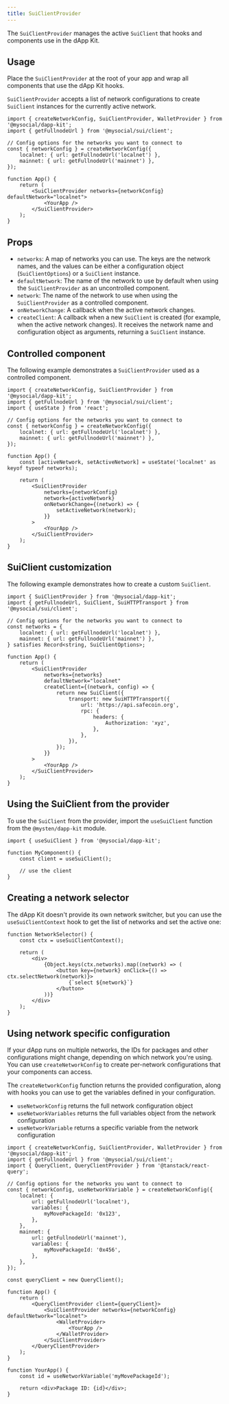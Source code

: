 ```yaml
---
title: SuiClientProvider
---
```


The `SuiClientProvider` manages the active `SuiClient` that hooks and components use in the dApp
Kit.

## Usage

Place the `SuiClientProvider` at the root of your app and wrap all components that use the dApp Kit
hooks.

`SuiClientProvider` accepts a list of network configurations to create `SuiClient` instances for the
currently active network.

```tsx
import { createNetworkConfig, SuiClientProvider, WalletProvider } from '@mysocial/dapp-kit';
import { getFullnodeUrl } from '@mysocial/sui/client';

// Config options for the networks you want to connect to
const { networkConfig } = createNetworkConfig({
	localnet: { url: getFullnodeUrl('localnet') },
	mainnet: { url: getFullnodeUrl('mainnet') },
});

function App() {
	return (
		<SuiClientProvider networks={networkConfig} defaultNetwork="localnet">
			<YourApp />
		</SuiClientProvider>
	);
}
```

## Props

- `networks`: A map of networks you can use. The keys are the network names, and the values can be
  either a configuration object (`SuiClientOptions`) or a `SuiClient` instance.
- `defaultNetwork`: The name of the network to use by default when using the `SuiClientProvider` as
  an uncontrolled component.
- `network`: The name of the network to use when using the `SuiClientProvider` as a controlled
  component.
- `onNetworkChange`: A callback when the active network changes.
- `createClient`: A callback when a new `SuiClient` is created (for example, when the active network
  changes). It receives the network name and configuration object as arguments, returning a
  `SuiClient` instance.

## Controlled component

The following example demonstrates a `SuiClientProvider` used as a controlled component.

```tsx
import { createNetworkConfig, SuiClientProvider } from '@mysocial/dapp-kit';
import { getFullnodeUrl } from '@mysocial/sui/client';
import { useState } from 'react';

// Config options for the networks you want to connect to
const { networkConfig } = createNetworkConfig({
	localnet: { url: getFullnodeUrl('localnet') },
	mainnet: { url: getFullnodeUrl('mainnet') },
});

function App() {
	const [activeNetwork, setActiveNetwork] = useState('localnet' as keyof typeof networks);

	return (
		<SuiClientProvider
			networks={networkConfig}
			network={activeNetwork}
			onNetworkChange={(network) => {
				setActiveNetwork(network);
			}}
		>
			<YourApp />
		</SuiClientProvider>
	);
}
```

## SuiClient customization

The following example demonstrates how to create a custom `SuiClient`.

```tsx
import { SuiClientProvider } from '@mysocial/dapp-kit';
import { getFullnodeUrl, SuiClient, SuiHTTPTransport } from '@mysocial/sui/client';

// Config options for the networks you want to connect to
const networks = {
	localnet: { url: getFullnodeUrl('localnet') },
	mainnet: { url: getFullnodeUrl('mainnet') },
} satisfies Record<string, SuiClientOptions>;

function App() {
	return (
		<SuiClientProvider
			networks={networks}
			defaultNetwork="localnet"
			createClient={(network, config) => {
				return new SuiClient({
					transport: new SuiHTTPTransport({
						url: 'https://api.safecoin.org',
						rpc: {
							headers: {
								Authorization: 'xyz',
							},
						},
					}),
				});
			}}
		>
			<YourApp />
		</SuiClientProvider>
	);
}
```

## Using the SuiClient from the provider

To use the `SuiClient` from the provider, import the `useSuiClient` function from the
`@mysten/dapp-kit` module.

```tsx
import { useSuiClient } from '@mysocial/dapp-kit';

function MyComponent() {
	const client = useSuiClient();

	// use the client
}
```

## Creating a network selector

The dApp Kit doesn't provide its own network switcher, but you can use the `useSuiClientContext`
hook to get the list of networks and set the active one:

```tsx
function NetworkSelector() {
	const ctx = useSuiClientContext();

	return (
		<div>
			{Object.keys(ctx.networks).map((network) => (
				<button key={network} onClick={() => ctx.selectNetwork(network)}>
					{`select ${network}`}
				</button>
			))}
		</div>
	);
}
```

## Using network specific configuration

If your dApp runs on multiple networks, the IDs for packages and other configurations might change,
depending on which network you're using. You can use `createNetworkConfig` to create per-network
configurations that your components can access.

The `createNetworkConfig` function returns the provided configuration, along with hooks you can use
to get the variables defined in your configuration.

- `useNetworkConfig` returns the full network configuration object
- `useNetworkVariables` returns the full variables object from the network configuration
- `useNetworkVariable` returns a specific variable from the network configuration

```tsx
import { createNetworkConfig, SuiClientProvider, WalletProvider } from '@mysocial/dapp-kit';
import { getFullnodeUrl } from '@mysocial/sui/client';
import { QueryClient, QueryClientProvider } from '@tanstack/react-query';

// Config options for the networks you want to connect to
const { networkConfig, useNetworkVariable } = createNetworkConfig({
	localnet: {
		url: getFullnodeUrl('localnet'),
		variables: {
			myMovePackageId: '0x123',
		},
	},
	mainnet: {
		url: getFullnodeUrl('mainnet'),
		variables: {
			myMovePackageId: '0x456',
		},
	},
});

const queryClient = new QueryClient();

function App() {
	return (
		<QueryClientProvider client={queryClient}>
			<SuiClientProvider networks={networkConfig} defaultNetwork="localnet">
				<WalletProvider>
					<YourApp />
				</WalletProvider>
			</SuiClientProvider>
		</QueryClientProvider>
	);
}

function YourApp() {
	const id = useNetworkVariable('myMovePackageId');

	return <div>Package ID: {id}</div>;
}
```
